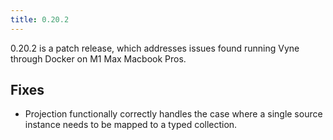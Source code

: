 ```yaml
---
title: 0.20.2
---
```


0.20.2 is a patch release, which addresses issues found running Vyne through Docker on M1 Max Macbook Pros.

## Fixes

 * Projection functionally correctly handles the case where a single source instance needs to be mapped to a typed collection.
